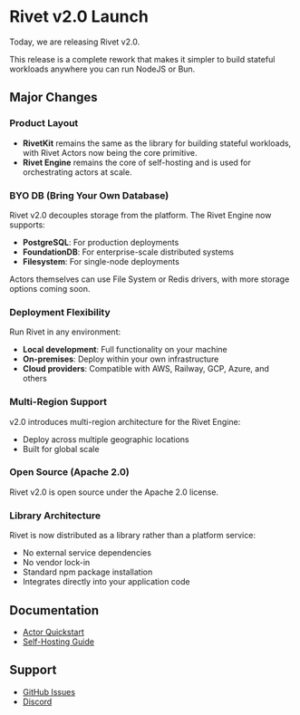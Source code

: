 
# Rivet v2.0 Launch

Today, we are releasing Rivet v2.0.

This release is a complete rework that makes it simpler to build stateful workloads anywhere you can run NodeJS or Bun.

## Major Changes

### Product Layout

- **RivetKit** remains the same as the library for building stateful workloads, with Rivet Actors now being the core primitive.
- **Rivet Engine** remains the core of self-hosting and is used for orchestrating actors at scale.

### BYO DB (Bring Your Own Database)

Rivet v2.0 decouples storage from the platform. The Rivet Engine now supports:
- **PostgreSQL**: For production deployments
- **FoundationDB**: For enterprise-scale distributed systems
- **Filesystem**: For single-node deployments

Actors themselves can use File System or Redis drivers, with more storage options coming soon.

### Deployment Flexibility

Run Rivet in any environment:
- **Local development**: Full functionality on your machine
- **On-premises**: Deploy within your own infrastructure
- **Cloud providers**: Compatible with AWS, Railway, GCP, Azure, and others

### Multi-Region Support

v2.0 introduces multi-region architecture for the Rivet Engine:
- Deploy across multiple geographic locations
- Built for global scale

### Open Source (Apache 2.0)

Rivet v2.0 is open source under the Apache 2.0 license.

### Library Architecture

Rivet is now distributed as a library rather than a platform service:
- No external service dependencies
- No vendor lock-in
- Standard npm package installation
- Integrates directly into your application code

## Documentation

- [Actor Quickstart](https://rivet.gg/docs/actors/quickstart)
- [Self-Hosting Guide](https://rivet.gg/docs/self-hosting)

## Support

- [GitHub Issues](https://github.com/rivet-gg/rivet/issues)
- [Discord](https://rivet.gg/discord)
